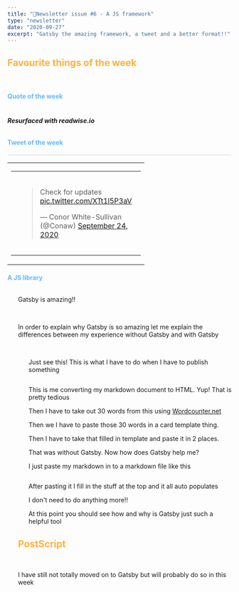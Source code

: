 ```yaml
---
title: "📧Newsletter issue #6 - A JS framework"
type: "newsletter"
date: "2020-09-27"
excerpt: "Gatsby the amazing framework, a tweet and a better format!!"
---
```


<h2 style="color: rgb(255, 177, 59);">Favourite things of the week</h2>
<br />
<h4 style="color: rgb(100, 183, 255);">Quote of the week</h4>
<blockquote>
  <img
    style="transform: scale(0.85);"
    src="https://firebasestorage.googleapis.com/v0/b/firescript-577a2.appspot.com/o/imgs%2Fapp%2FMrSikand%2FPwgPhL9O-Y.png?alt=media&token=f9b38ddc-9dbb-4de1-ade8-bdfb70896eab"
    class="img-fluid"
    alt=""
  />
</blockquote>
<h6>
  <b>
    <i>Resurfaced with readwise.io</i>
  </b>
</h6>

<h4 style="color: rgb(100, 183, 255);">Tweet of the week</h4>
<table
  role="presentation"
  cellpadding="0"
  cellspacing="0"
  style="font-size: 0px; width: 100%;"
  align="center"
  border="0"
>
  <div style="border: 1px solid #E0E4E8; border-radius: 5px; overflow: hidden;">
    <table
      align="center"
      border="0"
      cellpadding="0"
      cellspacing="0"
      width="100%"
    >
      <tbody>
        <tr>
          <td align="center" valign="top">
            <table
              align="center"
              border="0"
              cellpadding="0"
              cellspacing="0"
              width="100%"
            >
              <tbody>
                <tr>
                  <td
                    align="left"
                    style="padding: 20px;"
                    valign="top"
                    width="36"
                  >
                    <blockquote class="twitter-tweet" data-dnt="true">
                      <p lang="en" dir="ltr">
                        Check for updates
                        <a href="https://t.co/XTt1l5P3aV">
                          pic.twitter.com/XTt1l5P3aV
                        </a>
                      </p>
                      &mdash; Conor White-Sullivan (@Conaw)
                      <a href="https://twitter.com/Conaw/status/1309184269361639429?ref_src=twsrc%5Etfw">
                        September 24, 2020
                      </a>
                    </blockquote>
                    <script
                      async
                      src="https://platform.twitter.com/widgets.js"
                      charset="utf-8"
                    ></script>
                  </td>
                </tr>
              </tbody>
            </table>
          </td>
        </tr>
      </tbody>
    </table>
  </div>
</table>

<h4 style="color: rgb(100, 183, 255);">A JS library</h4>
<blockquote>
  <a href="https://www.gatsbyjs.com/">
    <img
      style="transform: scale(0.85);"
      src="https://firebasestorage.googleapis.com/v0/b/firescript-577a2.appspot.com/o/imgs%2Fapp%2FMrSikand%2Fu4bgX7Bcy9.png?alt=media&token=4200035b-3922-4005-84b8-4141dc5c58d1"
      class="img-fluid"
      alt=""
    />
  </a>
</blockquote>
<ul>
  <p>Gatsby is amazing!!</p>
  <br />
  <p>
    In order to explain why Gatsby is so amazing let me explain the differences
    between my experience without Gatsby and with Gatsby
  </p>
  <br />
  <ul>
    <p>
      Just see this! This is what I have to do when I have to publish something
    </p>
    <img
      class="img-fluid"
      src="https://firebasestorage.googleapis.com/v0/b/firescript-577a2.appspot.com/o/imgs%2Fapp%2FMrSikand%2F16FrhkqZrO.png?alt=media&token=d5aec697-fb8b-474c-92a2-0e40dad804fa"
      alt=""
    />
    <p>
      This is me converting my markdown document to HTML. Yup! That is pretty
      tedious
    </p>
    <p>
      Then I have to take out 30 words from this using
      <a href="https://wordcounter.net/">Wordcounter.net</a>
    </p>
    <p>Then we I have to paste those 30 words in a card template thing.</p>
    <p>Then I have to take that filled in template and paste it in 2 places.</p>
    <p>That was without Gatsby. Now how does Gatsby help me?</p>
    <p>I just paste my markdown in to a markdown file like this</p>
    <img
      class="img-fluid"
      src="https://firebasestorage.googleapis.com/v0/b/firescript-577a2.appspot.com/o/imgs%2Fapp%2FMrSikand%2FpH7QyUMVoz.png?alt=media&token=8393a990-746a-40e6-b3ec-6ea591928830"
      alt=""
    />
    <p>
      After pasting it I fill in the stuff at the top and it all auto populates
    </p>
    <p>I don't need to do anything more!!</p>
    <p>
      At this point you should see how and why is Gatsby just such a helpful
      tool
    </p>
  </ul>
  <h2 style="color: rgb(255, 177, 59);">PostScript</h2>
  <br />
  <p>
    I have still not totally moved on to Gatsby but will probably do so in this
    week
  </p>
</ul>
